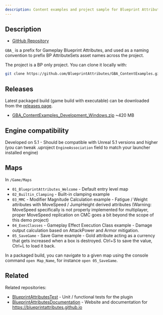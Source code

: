 ```yaml
---
description: Content examples and project sample for Blueprint Attributes
---
```


## Description

- [GitHub Repository](https://github.com/BlueprintAttributes/GBA_ContentExamples)

`GBA_` is a prefix for Gameplay Blueprint Attributes, and used as a naming convention to prefix BP AttributeSets asset names across the project.

The project is a BP only project. You can clone it locally with:

```bash copy
git clone https://github.com/BlueprintAttributes/GBA_ContentExamples.git
```

## Releases

Latest packaged build (game build with executable) can be downloaded from the [releases page](https://github.com/BlueprintAttributes/GBA_ContentExamples/releases).

- [GBA_ContentExamples_Development_Windows.zip](https://github.com/BlueprintAttributes/GBA_ContentExamples/releases/latest/download/GBA_ContentExamples_Development_Windows.zip) ~420 MB

## Engine compatibility

Developed on 5.1 - Should be compatible with Unreal 5.1 versions and higher (you can tweak .uproject `EngineAssociation` field to match your launcher installed engine)

## Maps

In `/Game/Maps`

- `01_BlueprintAttributes_Welcome` - Default entry level map
- `02_Builtin_Clamping` - Built-in clamping example
- `03_MMC` - Modifier Magnitude Calculation example - Fatigue / Weight attributes with MoveSpeed / JumpHeight derived attributes (Warning: MoveSpeed specifically is not properly implemented for multiplayer, proper MoveSpeed replication on CMC goes a bit beyond the scope of this demo project)
- `04_ExecClasses` - Gameplay Effect Execution Class example - Damage output calculation based on AttackPower and Armor mitigation.
- `05_SaveGame` - Save Game example - Gold attribute acting as a currency that gets increased when a box is destroyed. Ctrl+S to save the value, Ctrl+L to load it back.

In a packaged build, you can navigate to a given map using the console command `open Map_Name`, for instance `open 05_SaveGame`.

## Related

Related repositories:

- [BlueprintAttributesTest](https://github.com/BlueprintAttributes/BlueprintAttributesTests) - Unit / functional tests for the plugin
- [BlueprintAttributesDocumentation](https://github.com/BlueprintAttributes/BlueprintAttributesDocumentation) - Website and documentation for https://blueprintattributes.github.io